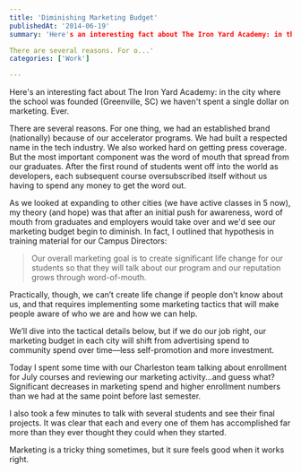 ```yaml
---
title: 'Diminishing Marketing Budget'
publishedAt: '2014-06-19'
summary: 'Here's an interesting fact about The Iron Yard Academy: in the city where the school was founded (Greenville, SC) we haven't spent a single dollar on marketing. Ever.

There are several reasons. For o...'
categories: ['Work']

---
```


Here's an interesting fact about The Iron Yard Academy: in the city where the school was founded (Greenville, SC) we haven't spent a single dollar on marketing. Ever.

There are several reasons. For one thing, we had an established brand (nationally) because of our accelerator programs. We had built a respected name in the tech industry. We also worked hard on getting press coverage. But the most important component was the word of mouth that spread from our graduates. After the first round of students went off into the world as developers, each subsequent course oversubscribed itself without us having to spend any money to get the word out.

As we looked at expanding to other cities (we have active classes in 5 now), my theory (and hope) was that after an initial push for awareness, word of mouth from graduates and employers would take over and we'd see our marketing budget begin to diminish. In fact, I outlined that hypothesis in training material for our Campus Directors:

> Our overall marketing goal is to create significant life change for our students so that they will talk about our program and our reputation grows through word-of-mouth.

Practically, though, we can’t create life change if people don’t know about us, and that requires implementing some marketing tactics that will make people aware of who we are and how we can help.

We’ll dive into the tactical details below, but if we do our job right, our marketing budget in each city will shift from advertising spend to community spend over time—less self-promotion and more investment.

Today I spent some time with our Charleston team talking about enrollment for July courses and reviewing our marketing activity...and guess what? Significant decreases in marketing spend and higher enrollment numbers than we had at the same point before last semester.

I also took a few minutes to talk with several students and see their final projects. It was clear that each and every one of them has accomplished far more than they ever thought they could when they started.

Marketing is a tricky thing sometimes, but it sure feels good when it works right.

